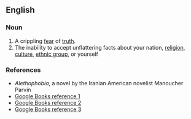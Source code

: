 ==English==

===Noun===
{{en-noun}}

# A crippling [[fear]] of [[truth]].
# The inability to accept unflattering facts about your nation, [[religion]], [[culture]], [[ethnic group]], or yourself

===References===
*''Alethophobia'', a novel by the Iranian American novelist Manoucher Parvin
*[http://books.google.com/books?id=hUwaAAAAIAAJ&q=alethophobia&dq=alethophobia&pgis=1 Google Books reference 1]
*[http://books.google.com/books?id=teUEAAAAQAAJ&pg=PA10&dq=alethophobia Google Books reference 2]
*[http://books.google.com/books?id=vLIVAAAAYAAJ&pg=PA202&dq=alethophobia Google Books reference 3]